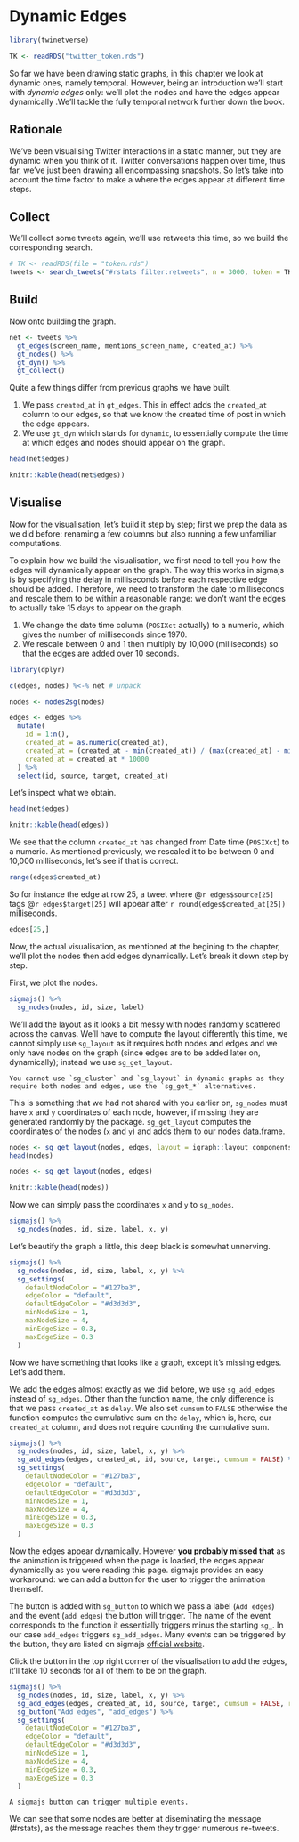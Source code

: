 # Dynamic Edges {#dynamic}

```r
library(twinetverse)

TK <- readRDS("twitter_token.rds")
```

So far we have been drawing static graphs, in this chapter we look at dynamic ones, namely temporal. However, being an introduction we'll start with _dynamic edges_ only: we'll plot the nodes and have the edges appear dynamically .We'll tackle the fully temporal network further down the book. 

## Rationale

We've been visualising Twitter interactions in a static manner, but they are dynamic when you think of it. Twitter conversations happen over time, thus far, we've just been drawing all encompassing snapshots. So let's take into account the time factor to make a where the edges appear at different time steps.

## Collect

We'll collect some tweets again, we'll use retweets this time, so we build the corresponding search.

```r
# TK <- readRDS(file = "token.rds")
tweets <- search_tweets("#rstats filter:retweets", n = 3000, token = TK, include_rts = TRUE)
```

## Build

Now onto building the graph.

```r
net <- tweets %>% 
  gt_edges(screen_name, mentions_screen_name, created_at) %>% 
  gt_nodes() %>% 
  gt_dyn() %>% 
  gt_collect()
```

Quite a few things differ from previous graphs we have built.

1. We pass `created_at` in `gt_edges`. This in effect adds the `created_at` column to our edges, so that we know the created time of post in which the edge appears.
2. We use `gt_dyn` which stands for `dynamic`, to essentially compute the time at which edges and nodes should appear on the graph.

```r
head(net$edges)
```

```r
knitr::kable(head(net$edges))
```

## Visualise

Now for the visualisation, let's build it step by step; first we prep the data as we did before: renaming a few columns but also running a few unfamiliar computations.

To explain how we build the visualisation, we first need to tell you how the edges will dynamically appear on the graph. The way this works in sigmajs is by specifying the delay in milliseconds before each respective edge should be added. Therefore, we need to transform the date to milliseconds and rescale them to be within a reasonable range: we don't want the edges to actually take 15 days to appear on the graph.

1. We change the date time column (`POSIXct` actually) to a numeric, which gives the number of milliseconds since 1970.
2. We rescale between 0 and 1 then multiply by 10,000 (milliseconds) so that the edges are added over 10 seconds.

```r
library(dplyr)

c(edges, nodes) %<-% net # unpack

nodes <- nodes2sg(nodes)

edges <- edges %>% 
  mutate(
    id = 1:n(),
    created_at = as.numeric(created_at),
    created_at = (created_at - min(created_at)) / (max(created_at) - min(created_at)),
    created_at = created_at * 10000
  ) %>% 
  select(id, source, target, created_at)
```

Let's inspect what we obtain.

```r
head(net$edges)
```

```r
knitr::kable(head(edges))
```

We see that the column `created_at` has changed from Date time (`POSIXct`) to a numeric. As mentioned previously, we rescaled it to be between 0 and 10,000 milliseconds, let's see if that is correct.

```r
range(edges$created_at)
```

So for instance the edge at row 25, a tweet where \@`r edges$source[25]` tags \@`r edges$target[25]` will appear after `r round(edges$created_at[25])` milliseconds. 

```r
edges[25,]
```

Now, the actual visualisation, as mentioned at the begining to the chapter, we'll plot the nodes then add edges dynamically. Let's break it down step by step. 

First, we plot the nodes.

```r
sigmajs() %>% 
  sg_nodes(nodes, id, size, label) 
```

We'll add the layout as it looks a bit messy with nodes randomly scattered across the canvas. We'll have to compute the layout differently this time, we cannot simply use `sg_layout` as it requires both nodes and edges and we only have nodes on the graph (since edges are to be added later on, dynamically); instead we use `sg_get_layout`.

```block
You cannot use `sg_cluster` and `sg_layout` in dynamic graphs as they require both nodes and edges, use the `sg_get_*` alternatives.
```

This is something that we had not shared with you earlier on, `sg_nodes` must have `x` and `y` coordinates of each node, however, if missing they are generated randomly by the package. `sg_get_layout` computes the coordinates of the nodes (`x` and `y`) and adds them to our nodes data.frame.

```r
nodes <- sg_get_layout(nodes, edges, layout = igraph::layout_components)
head(nodes)
```

```r
nodes <- sg_get_layout(nodes, edges)

knitr::kable(head(nodes))
```

Now we can simply pass the coordinates `x` and `y` to `sg_nodes`.

```r
sigmajs() %>% 
  sg_nodes(nodes, id, size, label, x, y) 
```

Let's beautify the graph a little, this deep black is somewhat unnerving.

```r
sigmajs() %>% 
  sg_nodes(nodes, id, size, label, x, y) %>%
  sg_settings(
    defaultNodeColor = "#127ba3",
    edgeColor = "default",
    defaultEdgeColor = "#d3d3d3",
    minNodeSize = 1,
    maxNodeSize = 4,
    minEdgeSize = 0.3,
    maxEdgeSize = 0.3
  )
```

Now we have something that looks like a graph, except it's missing edges. Let's add them.

We add the edges almost exactly as we did before, we use `sg_add_edges` instead of `sg_edges`. Other than the function name, the only difference is that we pass `created_at` as `delay`. We also set `cumsum` to `FALSE` otherwise the function computes the cumulative sum on the `delay`, which is, here, our `created_at` column, and does not require counting the cumulative sum.

```r
sigmajs() %>% 
  sg_nodes(nodes, id, size, label, x, y) %>%
  sg_add_edges(edges, created_at, id, source, target, cumsum = FALSE) %>% 
  sg_settings(
    defaultNodeColor = "#127ba3",
    edgeColor = "default",
    defaultEdgeColor = "#d3d3d3",
    minNodeSize = 1,
    maxNodeSize = 4,
    minEdgeSize = 0.3,
    maxEdgeSize = 0.3
  )
```

Now the edges appear dynamically. However **you probably missed that** as the animation is triggered when the page is loaded, the edges appear dynamically as you were reading this page. sigmajs provides an easy workaround: we can add a button for the user to trigger the animation themself.

The button is added with `sg_button` to which we pass a label (`Add edges`) and the event (`add_edges`) the button will trigger. The name of the event corresponds to the function it essentially triggers minus the starting `sg_`. In our case `add_edges` triggers `sg_add_edges`. Many events can be triggered by the button, they are listed on sigmajs [official website](http://sigmajs.john-coene.com/articles/buttons.html).  

Click the button in the top right corner of the visualisation to add the edges, it'll take 10 seconds for all of them to be on the graph.

```r
sigmajs() %>% 
  sg_nodes(nodes, id, size, label, x, y) %>%
  sg_add_edges(edges, created_at, id, source, target, cumsum = FALSE, refresh = TRUE) %>% 
  sg_button("Add edges", "add_edges") %>% 
  sg_settings(
    defaultNodeColor = "#127ba3",
    edgeColor = "default",
    defaultEdgeColor = "#d3d3d3",
    minNodeSize = 1,
    maxNodeSize = 4,
    minEdgeSize = 0.3,
    maxEdgeSize = 0.3
  )
```

```block
A sigmajs button can trigger multiple events.
```

We can see that some nodes are better at diseminating the message (#rstats), as the message reaches them they trigger numerous re-tweets.

